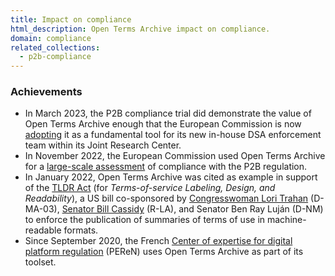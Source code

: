```yaml
---
title: Impact on compliance
html_description: Open Terms Archive impact on compliance.
domain: compliance
related_collections:
  - p2b-compliance
---
```


### Achievements

- In March 2023, the P2B compliance trial did demonstrate the value of Open Terms Archive enough that the European Commission is now [adopting](https://github.com/OpenTermsArchive/engine/issues/1001) it as a fundamental tool for its new in-house DSA enforcement team within its Joint Research Center.
- In November 2022, the European Commission used Open Terms Archive for a [large-scale assessment](https://ppmi.lt/news-insights/ppmi-has-completed-early-evaluation-p2b-regulation) of compliance with the P2B regulation.
- In January 2022, Open Terms Archive was cited as example in support of the [TLDR Act](https://www.lifewire.com/the-tldr-act-could-help-you-make-sense-of-terms-of-service-agreements-5216643) (for _Terms-of-service Labeling, Design, and Readability_), a US bill co-sponsored by [Congresswoman Lori Trahan](https://trahan.house.gov/) (D-MA-03), [Senator Bill Cassidy](https://www.cassidy.senate.gov/) (R-LA), and Senator Ben Ray Luján (D-NM) to enforce the publication of summaries of terms of use in machine-readable formats.
- Since September 2020, the French [Center of expertise for digital platform regulation](https://www.peren.gouv.fr/en/) (PEReN) uses Open Terms Archive as part of its toolset.
